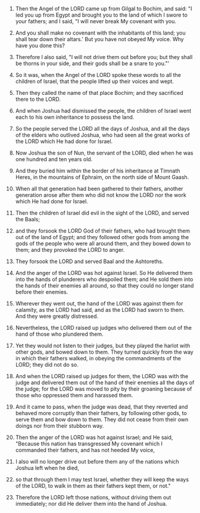 
1. Then the Angel of the LORD came up from Gilgal to Bochim, and said: "I led you up from Egypt and brought you to the land of which I swore to your fathers; and I said, "I will never break My covenant with you.

2. And you shall make no covenant with the inhabitants of this land; you shall tear down their altars.' But you have not obeyed My voice. Why have you done this?

3. Therefore I also said, "I will not drive them out before you; but they shall be thorns in your side, and their gods shall be a snare to you."'

4. So it was, when the Angel of the LORD spoke these words to all the children of Israel, that the people lifted up their voices and wept.

5. Then they called the name of that place Bochim; and they sacrificed there to the LORD.

6. And when Joshua had dismissed the people, the children of Israel went each to his own inheritance to possess the land.

7. So the people served the LORD all the days of Joshua, and all the days of the elders who outlived Joshua, who had seen all the great works of the LORD which He had done for Israel.

8. Now Joshua the son of Nun, the servant of the LORD, died when he was one hundred and ten years old.

9. And they buried him within the border of his inheritance at Timnath Heres, in the mountains of Ephraim, on the north side of Mount Gaash.

10. When all that generation had been gathered to their fathers, another generation arose after them who did not know the LORD nor the work which He had done for Israel.

11. Then the children of Israel did evil in the sight of the LORD, and served the Baals;

12. and they forsook the LORD God of their fathers, who had brought them out of the land of Egypt; and they followed other gods from among the gods of the people who were all around them, and they bowed down to them; and they provoked the LORD to anger.

13. They forsook the LORD and served Baal and the Ashtoreths.

14. And the anger of the LORD was hot against Israel. So He delivered them into the hands of plunderers who despoiled them; and He sold them into the hands of their enemies all around, so that they could no longer stand before their enemies.

15. Wherever they went out, the hand of the LORD was against them for calamity, as the LORD had said, and as the LORD had sworn to them. And they were greatly distressed.

16. Nevertheless, the LORD raised up judges who delivered them out of the hand of those who plundered them.

17. Yet they would not listen to their judges, but they played the harlot with other gods, and bowed down to them. They turned quickly from the way in which their fathers walked, in obeying the commandments of the LORD; they did not do so.

18. And when the LORD raised up judges for them, the LORD was with the judge and delivered them out of the hand of their enemies all the days of the judge; for the LORD was moved to pity by their groaning because of those who oppressed them and harassed them.

19. And it came to pass, when the judge was dead, that they reverted and behaved more corruptly than their fathers, by following other gods, to serve them and bow down to them. They did not cease from their own doings nor from their stubborn way.

20. Then the anger of the LORD was hot against Israel; and He said, "Because this nation has transgressed My covenant which I commanded their fathers, and has not heeded My voice,

21. I also will no longer drive out before them any of the nations which Joshua left when he died,

22. so that through them I may test Israel, whether they will keep the ways of the LORD, to walk in them as their fathers kept them, or not."

23. Therefore the LORD left those nations, without driving them out immediately; nor did He deliver them into the hand of Joshua.


